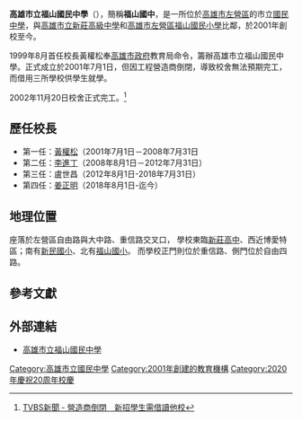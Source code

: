 {{NoteTA
|1=zh-tw:杰;
}}
'''高雄市立福山國民中學'''（{{Lang-en|Kaohsiung Municipal Fushan Junior High School}}），簡稱'''福山國中'''，是一所位於[[高雄市|高雄市]][[左營區|左營區]]的市立[[國民中學|國民中學]]，與[[高雄市立新莊高級中學|高雄市立新莊高級中學]]和[[高雄市左營區福山國民小學|高雄市左營區福山國民小學]]比鄰，於2001年創校至今。

1999年8月首任校長黃權松奉[[高雄市政府|高雄市政府]]教育局命令，籌辦高雄市立福山國民中學。{{Infobox School
|name =高雄市立福山國民中學
|image = [[File:Fsjhs.jpg|160px]]
|established =2001年
|type =直轄市立國民中學
|district = {{ROC}}[[高雄市|高雄市]][[左營區|左營區]]
|grades =三年學制
|principal = [[姜正明|姜正明]]
|sc =
|faculty =199人
|staff =
|enrollment =2207人
|address =81368 高雄市左營區重信路215號
|website =http://www.fsjh.kh.edu.tw/
|other_name=Kaohsiung Municipal Fushan Junior High School|director=教務主任：[[趙彩杏|趙彩杏]]<br>總務主任：[[蔡盛鴻|蔡盛鴻]]<br>學務主任：[[簡志遠|簡志遠]]<br>輔導主任：[[黃世杰|黃世杰]]<br>人事主任：[[洪淑貞|洪淑貞]]<br>會計主任：[[蔡麗茹|蔡麗茹]]|area=3.23535公頃|motto=博學、愛群、多能、創新、卓越|classes=一年級23班<br>二年級24班<br>三年級22班<br>目前共69班|coordinates={{Coord|22.6810596|120.3147648|display=inline,title}}|number=07-3501581|fax=07-3487324|pushpin_map=Taiwan Kaohsiung}}正式成立於2001年7月1日，但因工程營造商倒閉，導致校舍無法預期完工，而借用三所學校供學生就學。

2002年11月20日校舍正式完工。<ref>[http://163.32.106.1/校長網頁/index9.html TVBS新聞 - 營造商倒閉　新招學生需借讀他校]{{dead link|date=2018年5月 |bot=InternetArchiveBot |fix-attempted=yes }}</ref>

==歷任校長==



*第一任：[[黃權松|黃權松]]（2001年7月1日－2008年7月31日
*第二任：[[李進丁|李進丁]]（2008年8月1日－2012年7月31日）
*第三任：盧世昌（2012年8月1日-2018年7月31日）
*第四任：[[姜正明|姜正明]]（2018年8月1日-迄今）

==地理位置==
座落於左營區自由路與大中路、重信路交叉口，
學校東臨[[新莊高中|新莊高中]]、西近博愛特區；南有[[新民國小|新民國小]]、北有[[福山國小|福山國小]]。
而學校正門則位於重信路、側門位於自由四路。

== 參考文獻 ==
{{reflist}}

==外部連結==
* [http://www.fsjh.kh.edu.tw/ 高雄市立福山國民中學] {{Wayback|url=http://www.fsjh.kh.edu.tw/ |date=20120529100418 }}{{zh-tw}}

{{高雄市國民中學}}
[[Category:高雄市立國民中學|Category:高雄市立國民中學]]
[[Category:2001年創建的教育機構|Category:2001年創建的教育機構]]
[[Category:2020年慶祝20周年校慶|Category:2020年慶祝20周年校慶]]